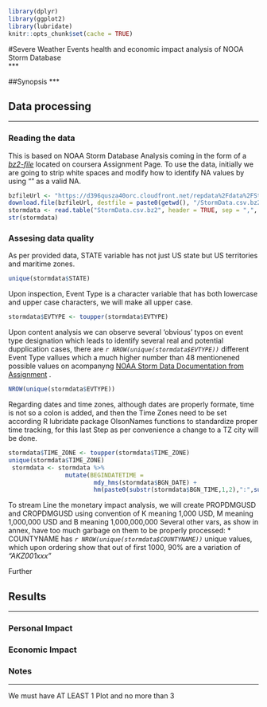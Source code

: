```r
library(dplyr)
library(ggplot2)
library(lubridate)
knitr::opts_chunk$set(cache = TRUE)
```

#Severe Weather Events health and economic impact analysis of NOOA Storm Database   
***

##Synopsis
***


## Data processing
***

### Reading the data
This is based on NOAA Storm Database Analysis coming in the form of a  [*bz2-file*](https://d396qusza40orc.cloudfront.net/repdata%2Fdata%2FStormData.csv.bz2) located on coursera Assignment Page.
To use the data, initially we are going to strip white spaces and modify how to identify NA values by using "" as a valid NA.  

```r
bzfileUrl <- "https://d396qusza40orc.cloudfront.net/repdata%2Fdata%2FStormData.csv.bz2"
download.file(bzfileUrl, destfile = paste0(getwd(), "/StormData.csv.bz2"), method = "curl")
stormdata <- read.table("StormData.csv.bz2", header = TRUE, sep = ",", strip.white = TRUE, stringsAsFactors = FALSE, na.strings = c("NA",""))
str(stormdata)
```

### Assesing data quality 
As per provided data, STATE variable has not just US state but US territories and maritime zones.  
```r
unique(stormdata$STATE)
```

Upon inspection, Event Type is a character variable that has both lowercase and upper case characters, we will make all upper case.
```r
stormdata$EVTYPE <- toupper(stormdata$EVTYPE)
```

Upon content analysis we can observe several 'obvious' typos on event type designation which leads to identify several real and potential dupplication cases, there are *`r NROW(unique(stormdata$EVTYPE))`* different Event Type vallues which a much higher number than 48 mentionened possible values on acompanyng [NOAA Storm Data Documentation from Assignment](https://d396qusza40orc.cloudfront.net/repdata%2Fpeer2_doc%2Fpd01016005curr.pdf) . 

```r
NROW(unique(stormdata$EVTYPE))
```

Regarding dates and time zones, although dates are properly formate, time is not so a colon is added, and then the Time Zones need to be set according R lubridate package OlsonNames functions to standardize proper time tracking, for this last Step as per convenience a change to a TZ city will be done.

```r
stormdata$TIME_ZONE <- toupper(stormdata$TIME_ZONE)
unique(stormdata$TIME_ZONE)
 stormdata <- stormdata %>% 
                mutate(BEGINDATETIME = 
                        mdy_hms(stormdata$BGN_DATE) + 
                        hm(paste0(substr(stormdata$BGN_TIME,1,2),":",substr(stormdata$BGN_TIME,3,4))))
```

To stream Line the monetary impact analysis, we will create PROPDMGUSD and CROPDMGUSD using convention of K meaning 1,000 USD, M meaning 1,000,000 USD and B meaning 1,000,000,000
Several other vars, as show in annex, have too much garbage on them to be properly processed:
* COUNTYNAME has *`r NROW(unique(stormdata$COUNTYNAME))`* unique values, which upon ordering show that out of first 1000, 90% are a variation of *"AKZ001xxx"*  

Further 

## Results
***
### Personal Impact


### Economic Impact


### Notes
***
We must have AT LEAST 1 Plot and no more than 3


